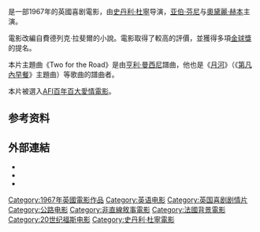 {{Infobox film
| name           = Two for the Road
| image          = <!-- 檔案不存在 Two_road_moviep.jpg ，可從英文維基百科取得 -->
| caption        = Theatrical release poster
| border         = yes
| director       = [[史丹利·杜寧|史丹利·杜寧]]
| producer       = 史丹利·杜寧
| writer         = [[Frederic_Raphael|Frederic Raphael]]
| starring       = [[亞伯·芬尼|亞伯·芬尼]]<br />[[奥黛丽·赫本|奥黛丽·赫本]]<br />[[William_Daniels|William Daniels]]<br />[[Eleanor_Bron|Eleanor Bron]]
| music          = [[亨利·曼西尼|亨利·曼西尼]]
| cinematography = [[Christopher_Challis|Christopher Challis]]
| editing        = Madeleine Gug<br />Richard Marden
| distributor    = [[二十世纪福克斯|二十世纪福克斯]]
| released       = {{start date|df=y|1967|9|20}}
| runtime        = 111分钟
| country        = 英国
| language       = 英语
| budget         = $4 百万<ref name= "box office">{{cite web|url=http://www.imdb.com/title/tt0062407/business|publisher=[[IMDb|IMDb]]|title=Two for the Road, Box Office Information|accessdate=March 9, 2012|archive-date=2016-03-04|archive-url=https://web.archive.org/web/20160304105801/http://www.imdb.com/title/tt0062407/business|dead-url=no}}</ref> or $5.08 million<ref>Solomon, Aubrey. ''Twentieth Century Fox: A Corporate and Financial History (The Scarecrow Filmmakers Series)''. Lanham, Maryland: Scarecrow Press, 1989. ISBN 978-0-8108-4244-1. p. 255</ref>
| gross          = $12,000,000<ref name= "box office"/><br />$3,500,000 {{small|（租借）}}
}}

{{engname|《儷人行》|'''Two for the Road'''}}是一部1967年的英國喜剧電影，由[[史丹利·杜寧|史丹利·杜寧]]导演，[[亚伯·芬尼|亚伯·芬尼]]与[[奧黛麗·赫本|奧黛麗·赫本]]主演。

電影改編自費德列克·拉斐爾的小說。電影取得了較高的評價，並獲得多項[[金球獎|金球獎]]的提名。

本片主題曲《Two for the Road》是由[[亨利·曼西尼|亨利·曼西尼]]譜曲，他也是《[[月河_(歌曲)|月河]]》（《[[第凡內早餐|第凡內早餐]]》主題曲）等歌曲的譜曲者。

本片被選入[[AFI百年百大愛情電影|AFI百年百大愛情電影]]。

== 参考资料 ==
{{Reflist}}

== 外部連結 ==
* {{douban}}
* {{IMDb title|0062407|Two for the Road}}
* {{tcmdb title|id=94193|title=Two for the Road}}

{{Stanley Donen}}
{{DEFAULTSORT:Two for the Road}}
[[Category:1967年英國電影作品|Category:1967年英國電影作品]]
[[Category:英语电影|Category:英语电影]]
[[Category:英国喜剧剧情片|Category:英国喜剧剧情片]]
[[Category:公路电影|Category:公路电影]]
[[Category:非直線敘事電影|Category:非直線敘事電影]]
[[Category:法國背景電影|Category:法國背景電影]]
[[Category:20世纪福斯电影|Category:20世纪福斯电影]]
[[Category:史丹利·杜寧電影|Category:史丹利·杜寧電影]]